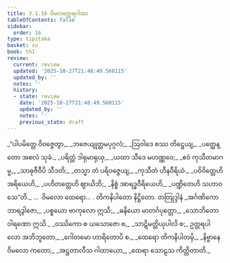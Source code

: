 ```yaml
---
title: 3.1.16 ဝိမလတ္ထေရဂါထာ
tableOfContents: false
sidebar:
  order: 16
type: tipitaka
basket: su
book: th1
review:
  current: review
  updated: '2025-10-27T21:48:49.560115'
  updated_by: ''
  notes: ''
  history:
  - state: review
    date: '2025-10-27T21:48:49.560115'
    updated_by: ''
    notes: ''
    previous_state: draft
---
```



<ReviewStatus review={frontmatter.review} showDetails={true} />

<HypothesisAnnotation frontmatter={frontmatter} />

<DynamicBreadcrumb />

<Division number="264" book="th1" e="ch" v="19" p="268">

<Paragraph number="494" type="verses" book="th1">
_“ပါပမိတ္တေ ဝိဝဇ္ဇေတွာ,_  
_ဘဇေယျုတ္တမပုဂ္ဂလံ;_  
_ဩဝါဒေ စဿ တိဋ္ဌေယျ,_  
_ပတ္ထေန္တော အစလံ သုခံ._  

</Paragraph>

</Division>
<Division number="265" book="th1" e="ch" v="19" p="268">

<Paragraph number="495" type="verses" book="th1">
_ပရိတ္တံ ဒါရုမာရုယှ,_  
_ယထာ သီဒေ မဟဏ္ဏဝေ;_  
_ဧဝံ ကုသီတမာဂမ္မ,_  
_သာဓုဇီဝီပိ သီဒတိ;_  
_တသ္မာ တံ ပရိဝဇ္ဇေယျ,_  
_ကုသီတံ ဟီနဝီရိယံ._  

</Paragraph>

</Division>
<Division number="266" book="th1" e="ch" v="19" p="268">

<Paragraph number="496" type="verses" book="th1">
_ပဝိဝိတ္တေဟိ အရိယေဟိ,_  
_ပဟိတတ္တေဟိ ဈာယိဘိ;_  
_နိစ္စံ အာရဒ္ဓဝီရိယေဟိ,_  
_ပဏ္ဍိတေဟိ သဟာဝသေ”တိ._  


</Paragraph>
</Division>

<Paragraph number="497" type="center" book="th1">
…  ဝိမလော ထေရော… .



</Paragraph>

<Paragraph number="498" type="center" book="th1">
တိကနိပါတော နိဋ္ဌိတော.



</Paragraph>

<Paragraph number="499" type="center" book="th1">
တတြုဒ္ဒါနံ


</Paragraph>

<Paragraph number="500" type="verses" book="th1">
_အင်္ဂဏိကော ဘာရဒွါဇော,_  
_ပစ္စယော ဗာကုလော ဣသိ;_  
_ဓနိယော မာတင်္ဂပုတ္တော,_  
_သောဘိတော ဝါရဏော ဣသိ._  

</Paragraph>

<Paragraph number="501" type="verses" book="th1">
_ဝဿိကော စ ယသောဇော စ,_  
_သာဋိမတ္တိယုပါလိ စ;_  
ဥတ္တရပါလော အဘိဘူတော,_  
_ဂေါတမော ဟာရိတောပိ စ._  

</Paragraph>

<Paragraph number="502" type="verses" book="th1">
_ထေရော တိကနိပါတမှိ,_  
_နိဗ္ဗာနေ ဝိမလော ကတော;_  
_အဋ္ဌတာလီသ ဂါထာယော,_  
_ထေရာ သောဠသ ကိတ္တိတာတိ._
</Paragraph>